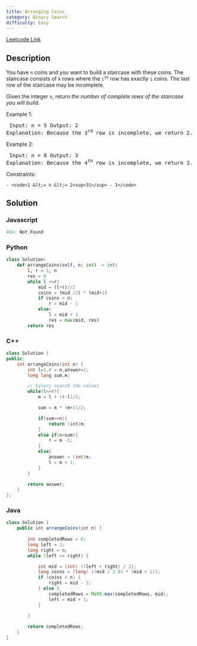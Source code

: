 ```yaml
---
title: Arranging Coins
category: Binary Search
difficulty: Easy
---
```


<Callout>

[Leetcode Link](https://leetcode.com/problems/arranging-coins)

</Callout>

## Description
You have <code>n</code> coins and you want to build a staircase with these coins. The staircase consists of <code>k</code> rows where the <code>i<sup>th</sup></code> row has exactly <code>i</code> coins. The last row of the staircase may be incomplete.

Given the integer <code>n</code>, return *the number of complete rows of the staircase you will build*.

 
Example 1:
<Image alt="" src="https://assets.leetcode.com/uploads/2021/04/09/arrangecoins1-grid.jpg" width={253} height={253} />
<br /><pre className="overflow-x-auto">
Input: n = 5
Output: 2
Explanation: Because the 3<sup>rd</sup> row is incomplete, we return 2.
</pre>

Example 2:
<Image alt="" src="https://assets.leetcode.com/uploads/2021/04/09/arrangecoins2-grid.jpg" width={333} height={333} />
<br /><pre className="overflow-x-auto">
Input: n = 8
Output: 3
Explanation: Because the 4<sup>th</sup> row is incomplete, we return 3.
</pre>

 
Constraints:


	- <code>1 &lt;= n &lt;= 2<sup>31</sup> - 1</code>



## Solution

### Javascript
```javascript
404: Not Found
```
### Python
```python
class Solution:
    def arrangeCoins(self, n: int) -> int:
        l, r = 1, n
        res = 0
        while l <=r:
            mid = (l+r)//2
            coins = (mid /2) * (mid+1)
            if coins > n:
                r = mid - 1
            else:
                l = mid + 1
                res = max(mid, res)
        return res

```
### C++
```cpp
class Solution {
public:
    int arrangeCoins(int n) {
        int l=1,r = n,answer=1;
        long long sum,m;

        // binary search the values
        while(l<=r){
            m = l + (r-l)/2;

            sum = m * (m+1)/2;

            if(sum==n){
                return (int)m;
            }
            else if(n<sum){
                r = m -1;
            }
            else{
                answer = (int)m;
                l = m + 1;
            }
        }

        return answer;
    }
};
```
### Java
```java
class Solution {
    public int arrangeCoins(int n) {
        
        int completedRows = 0;
        long left = 1;
        long right = n;
        while (left <= right) {

            int mid = (int) ((left + right) / 2);
            long coins = (long) ((mid / 2.0) * (mid + 1));
            if (coins > n) {
                right = mid - 1;
            } else {
                completedRows = Math.max(completedRows, mid);
                left = mid + 1;
            }
            
        }

        return completedRows;
    }
}
```



